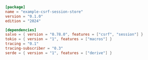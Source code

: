 
```toml  title="csrf-session-store/Cargo.toml"
[package]
name = "example-csrf-session-store"
version = "0.1.0"
edition = "2024"

[dependencies]
salvo = { version = "0.78.0", features = ["csrf", "session"] }
tokio = { version = "1", features = ["macros"] }
tracing = "0.1"
tracing-subscriber = "0.3"
serde = { version = "1", features = ["derive"] }

```